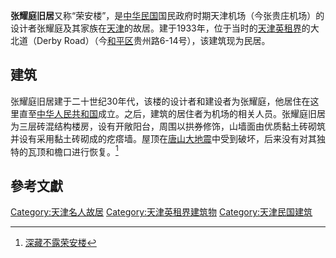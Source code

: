 '''张耀庭旧居'''又称“荣安楼”，是[[中华民国|中华民国]]国民政府时期天津机场（今张贵庄机场）的设计者张耀庭及其家族在[[天津|天津]]的故居。建于1933年，位于当时的[[天津英租界|天津英租界]]的大北道（Derby Road）（今[[和平区_(天津市)|和平区]]贵州路6-14号），该建筑现为民居。

== 建筑 ==
张耀庭旧居建于二十世纪30年代，该楼的设计者和建设者为张耀庭，他居住在这里直至[[中华人民共和国|中华人民共和国]]成立。之后，建筑的居住者为机场的相关人员。张耀庭旧居为三层砖混结构楼房，设有开敞阳台，周围以拱券修饰，山墙面由优质黏土砖砌筑并设有采用黏土砖砌成的疙瘩墙。屋顶在[[唐山大地震|唐山大地震]]中受到破坏，后来没有对其独特的瓦顶和檐口进行恢复。<ref>[http://www.jwb.com.cn/jjzb/html/2009-02/10/content_265935.htm 深藏不露荣安楼]{{dead link|date=2018年2月 |bot=InternetArchiveBot |fix-attempted=yes }}</ref>

== 參考文獻 ==
<div class="references-small">
<references />
</div>

{{天津市名人故居}}

[[Category:天津名人故居|Category:天津名人故居]]
[[Category:天津英租界建筑物|Category:天津英租界建筑物]]
[[Category:天津民国建筑|Category:天津民国建筑]]